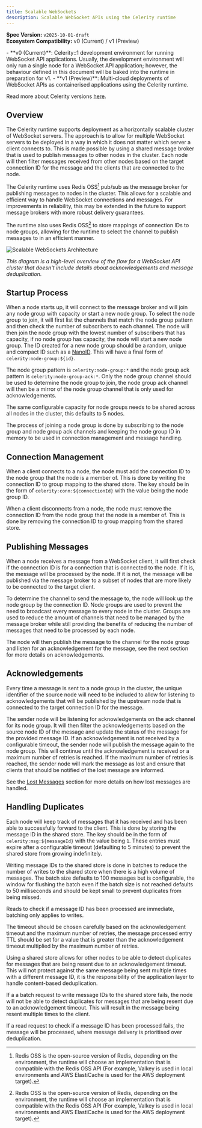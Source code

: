 ```yaml
---
title: Scalable WebSockets
description: Scalable WebSocket APIs using the Celerity runtime
---
```


**Spec Version:** `v2025-10-01-draft`  
**Ecosystem Compatibility:** v0 (Current) / v1 (Preview)

<Callout title="Ecosystem Compatibility" type="info">
- **v0 (Current)**: Celerity::1 development environment for running WebSocket API applications. Usually, the development environment will only run a single node for a WebSocket API application; however, the behaviour defined in this document will be baked into the runtime in preparation for v1.
- **v1 (Preview)**: Multi-cloud deployments of WebSocket APIs as containerised applications using the Celerity runtime.

Read more about Celerity versions [here](/docs/framework/versions).
</Callout>

## Overview

The Celerity runtime supports deployment as a horizontally scalable cluster of WebSocket servers.
The approach is to allow for multiple WebSocket servers to be deployed in a way in which it does not matter which server a client connects to. This is made possible by using a shared message broker that is used to publish messages to other nodes in the cluster. Each node will then filter messages received from other nodes based on the target connection ID for the message and the clients that are connected to the node.

The Celerity runtime uses Redis OSS[^1] pub/sub as the message broker for publishing messages to nodes in the cluster. This allows for a scalable and efficient way to handle WebSocket connections and messages. For improvements in reliability, this may be extended in the future to support message brokers with more robust delivery guarantees.

The runtime also uses Redis OSS[^1] to store mappings of connection IDs to node groups, allowing for the runtime to select the channel to publish messages to in an efficient manner.

![Scalable WebSockets Architecture](/assets/celerity-runtime-websockets.png)

_This diagram is a high-level overview of the flow for a WebSocket API cluster that doesn't include details about acknowledgements and message deduplication._

## Startup Process

When a node starts up, it will connect to the message broker and will join any node group with capacity or start a new node group. To select the node group to join, it will first list the channels that match the node group pattern and then check the number of subscribers to each channel. The node will then join the node group with the lowest number of subscribers that has capacity, if no node group has capacity, the node will start a new node group. The ID created for a new node group should be a random, unique and compact ID such as a [NanoID](https://github.com/ai/nanoid). This will have a final form of `celerity:node-group:${id}`.

The node group pattern is `celerity:node-group:*` and the node group ack pattern is `celerity:node-group-ack:*`.
Only the node group channel should be used to determine the node group to join, the node group ack channel will then be a mirror of the node group channel that is only used for acknowledgements.

<Callout title="Important" type="info">
The same configurable capacity for node groups needs to be shared across all nodes in the cluster, this defaults to 5 nodes.
</Callout>

The process of joining a node group is done by subscribing to the node group and node group ack channels and keeping the node group ID in memory to be used in connection management and message handling.

## Connection Management

When a client connects to a node, the node must add the connection ID to the node group that the node is a member of. This is done by writing the connection ID to group mapping to the shared store. The key should be in the form of `celerity:conn:${connectionId}` with the value being the node group ID.

When a client disconnects from a node, the node must remove the connection ID from the node group that the node is a member of. This is done by removing the connection ID to group mapping from the shared store.

## Publishing Messages

When a node receives a message from a WebSocket client, it will first check if the connection ID is for a connection that is connected to the node. If it is, the message will be processed by the node. If it is not, the message will be published via the message broker to a subset of nodes that are more likely to be connected to the target client.

To determine the channel to send the message to, the node will look up the node group by the connection ID. Node groups are used to prevent the need to broadcast every message to every node in the cluster. Groups are used to reduce the amount of channels that need to be managed by the message broker while still providing the benefits of reducing the number of messages that need to be processed by each node.

The node will then publish the message to the channel for the node group and listen for an acknowledgement for the message, see the next section for more details on acknowledgements.

## Acknowledgements

Every time a message is sent to a node group in the cluster, the unique identifier of the source node will need to be included to allow for listening to acknowledgements that will be published by the upstream node that is connected to the target connection ID for the message.

The sender node will be listening for acknowledgements on the ack channel for its node group. It will then filter the acknowledgements based on the source node ID of the message and update the status of the message for the provided message ID. If an acknowledgement is not received by a configurable timeout, the sender node will publish the message again to the node group. This will continue until the acknowledgement is received or a maximum number of retries is reached. If the maximum number of retries is reached, the sender node will mark the message as lost and ensure that clients that should be notified of the lost message are informed.

See the [Lost Messages](/docs/runtime/websocket-runtime-protocol#lost-messages) section for more details on how lost messages are handled.

## Handling Duplicates

Each node will keep track of messages that it has received and has been able to successfully forward to the client. This is done by storing the message ID in the shared store. The key should be in the form of `celerity:msg:${messageId}` with the value being `1`. These entries must expire after a configurable timeout (defaulting to 5 minutes) to prevent the shared store from growing indefinitely.

Writing message IDs to the shared store is done in batches to reduce the number of writes to the shared store when there is a high volume of messages. The batch size defaults to 100 messages but is configurable, the window for flushing the batch even if the batch size is not reached defaults to 50 milliseconds and should be kept small to prevent duplicates from being missed.

Reads to check if a message ID has been processed are immediate, batching only applies to writes.

The timeout should be chosen carefully based on the acknowledgement timeout and the maximum number of retries, the message processed entry TTL should be set for a value that is greater than the acknowledgement timeout multiplied by the maximum number of retries.

Using a shared store allows for other nodes to be able to detect duplicates for messages that are being resent due to an acknowledgement timeout. This will not protect against the same message being sent multiple times with a different message ID, it is the responsibility of the application layer to handle content-based deduplication.

<Callout title="Failed requests to shared store" type="warning">
If a a batch request to write message IDs to the shared store fails, the node will not be able to detect duplicates for messages that are being resent due to an acknowledgement timeout. This will result in the message being resent multiple times to the client.

If a read request to check if a message ID has been processed fails, the message will be processed, where message delivery is prioritised over deduplication.
</Callout>

[^1]: Redis OSS is the open-source version of Redis, depending on the environment, the runtime will choose an implementation that is compatible with the Redis OSS API (For example, Valkey is used in local environments and AWS ElastiCache is used for the AWS deployment target).
